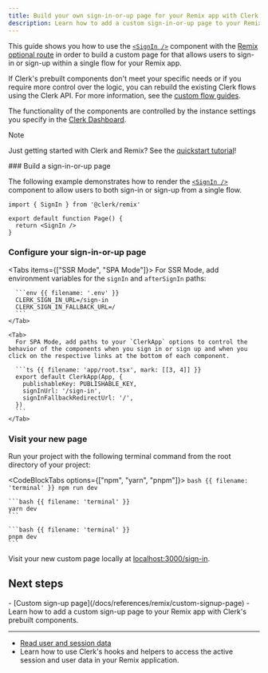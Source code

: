 ```yaml
---
title: Build your own sign-in-or-up page for your Remix app with Clerk
description: Learn how to add a custom sign-in-or-up page to your Remix app with Clerk's prebuilt components.
---
```


This guide shows you how to use the [`<SignIn />`](/docs/components/authentication/sign-in) component with the [Remix optional route](https://reactrouter.com/en/main/route/route#optional-segments) in order to build a custom page for that allows users to sign-in or sign-up within a single flow for your Remix app.

If Clerk's prebuilt components don't meet your specific needs or if you require more control over the logic, you can rebuild the existing Clerk flows using the Clerk API. For more information, see the [custom flow guides](/docs/custom-flows/overview).

The functionality of the components are controlled by the instance settings you specify in the [Clerk Dashboard](https://dashboard.clerk.com).

> [!NOTE]
> Just getting started with Clerk and Remix? See the [quickstart tutorial](/docs/quickstarts/remix)!

<Steps>
  ### Build a sign-in-or-up page

  The following example demonstrates how to render the [`<SignIn />`](/docs/components/authentication/sign-up) component to allow users to both sign-in or sign-up from a single flow.

  ```tsx {{ filename: 'app/routes/sign-in.$.tsx' }}
  import { SignIn } from '@clerk/remix'

  export default function Page() {
    return <SignIn />
  }
  ```

  ### Configure your sign-in-or-up page

  <Tabs items={["SSR Mode", "SPA Mode"]}>
    <Tab>
      For SSR Mode, add environment variables for the `signIn` and `afterSignIn` paths:

      ```env {{ filename: '.env' }}
      CLERK_SIGN_IN_URL=/sign-in
      CLERK_SIGN_IN_FALLBACK_URL=/
      ```
    </Tab>

    <Tab>
      For SPA Mode, add paths to your `ClerkApp` options to control the behavior of the components when you sign in or sign up and when you click on the respective links at the bottom of each component.

      ```ts {{ filename: 'app/root.tsx', mark: [[3, 4]] }}
      export default ClerkApp(App, {
        publishableKey: PUBLISHABLE_KEY,
        signInUrl: '/sign-in',
        signInFallbackRedirectUrl: '/',
      })
      ```
    </Tab>
  </Tabs>

  ### Visit your new page

  Run your project with the following terminal command from the root directory of your project:

  <CodeBlockTabs options={["npm", "yarn", "pnpm"]}>
    ```bash {{ filename: 'terminal' }}
    npm run dev
    ```

    ```bash {{ filename: 'terminal' }}
    yarn dev
    ```

    ```bash {{ filename: 'terminal' }}
    pnpm dev
    ```
  </CodeBlockTabs>

  Visit your new custom page locally at [localhost:3000/sign-in](http://localhost:3000/sign-in).
</Steps>

## Next steps

<Cards>
  - [Custom sign-up page](/docs/references/remix/custom-signup-page)
  - Learn how to add a custom sign-up page to your Remix app with Clerk's prebuilt components.

  ---

  - [Read user and session data](/docs/references/remix/read-session-data)
  - Learn how to use Clerk's hooks and helpers to access the active session and user data in your Remix application.
</Cards>
